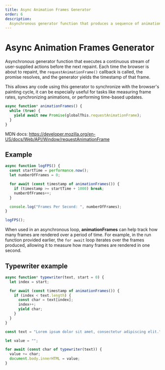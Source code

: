 ```yaml
---
title: Async Animation Frames Generator
order: 6
description:
  Asynchronous generator function that produces a sequence of animation frames.
---
```


# Async Animation Frames Generator

Asynchronous generator function that executes a continuous stream of
user-supplied actions before the next repaint. Each time the browser is about to
repaint, the `requestAnimationFrame()` callback is called, the promise resolves,
and the generator yields the timestamp of that frame.

This allows any code using this generator to synchronize with the browser's
painting cycle, it can be especially useful for tasks like measuring frame
rates, synchronizing animations, or performing time-based updates.

```ts
async function* animationFrames() {
  while (true) {
    yield await new Promise(globalThis.requestAnimationFrame);
  }
}
```

MDN docs:
https://developer.mozilla.org/en-US/docs/Web/API/Window/requestAnimationFrame

## Example

```typescript
async function logFPS() {
  const startTime = performance.now();
  let numberOfFrames = 0;

  for await (const timestamp of animationFrames()) {
    if (timestamp >= startTime + 1000) break;
    numberOfFrames++;
  }

  console.log("Frames Per Second: ", numberOfFrames);
}

logFPS();
```

When used in an asynchronous loop, **animationFrames** can help track how many
frames are rendered over a period of time. For example, in the run function
provided earlier, the `for await` loop iterates over the frames produced,
allowing it to measure how many frames are rendered in one second.

## Typewriter example

```ts
async function* typewriter(text, start = 0) {
  let index = start;

  for await (const timestamp of animationFrames()) {
    if (index < text.length) {
      const char = text[index];
      index++;
      yield char;
    }
  }
}

const text = "Lorem ipsum dolor sit amet, consectetur adipiscing elit.";

let value = "";

for await (const char of typewriter(text)) {
  value += char;
  document.body.innerHTML = value;
}
```
